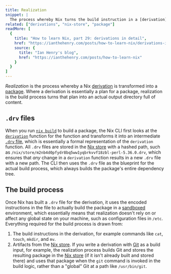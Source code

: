 ```yaml
---
title: Realization
snippet: |
  The process whereby Nix turns the build instruction in a [derivation](/concepts/derivations) into a build output in the [Nix store](/concepts/nix-store)
related: ["derivations", "nix-store", "package"]
readMore: [
  {
    title: "How to learn Nix, part 29: derivations in detail",
    href: "https://ianthehenry.com/posts/how-to-learn-nix/derivations-in-detail",
    source: {
      title: "Ian Henry's blog",
      href: "https://ianthehenry.com/posts/how-to-learn-nix"
    }
  }
]
---
```


*Realization* is the process whereby a Nix [derivation] is transformed into a [package].
Where a derivation is essentially a plan for a package, realization is the build process turns that plan into an actual output directory full of content.

## `.drv` files

When you run [`nix build`][nix-build] to build a package, the Nix CLI first looks at the [`derivation`][derivation] function for the function and transforms it into an intermediate [`.drv` file][drv], which is essentially a formal representation of the `derivation` function.
All `.drv` files are stored in the [Nix store][store] with a hashed path, such as `/nix/store/m2nb4d0pfydr8bq5ww1yqbrkvvf18zbl-perl-5.36.0.drv`, which ensures that *any* change in a `derivation` function results in a new `.drv` file with a new path.
The CLI then uses the `.drv` file as the blueprint for the actual build process, which always builds the package's entire dependency tree.

## The build process

Once Nix has built a `.drv` file for the derivation, it uses the encoded instructions in the file to actually build the package in a [sandboxed] environment, which essentially means that realization doesn't rely on or affect any global state on your machine, such as configuration files in `/etc`.
Everything required for the build process is drawn from:

1. The build instructions in the derivation, for example commands like `cat`, `touch`, `mkdir`, and `mv`.
1. Artifacts from the [Nix store][store].
  If you write a derivation with [Git] as a build input, for example, the realization process builds Git and stores the resulting package in the [Nix store][store] (if it isn't already built and stored there) and uses that package when the `git` command is invoked in the build logic, rather than a "global" Git at a path like `/usr/bin/git`.

[derivation]: /concepts/derivations
[drv]: https://nixos.org/guides/nix-pills/our-first-derivation.html#idm140737320411248
[git]: https://git-scm.com
[nix-build]: https://nixos.org/manual/nix/stable/command-ref/new-cli/nix3-build
[package]: /concepts/package
[sandboxed]: /concepts/sandboxing
[store]: /concepts/nix-store
